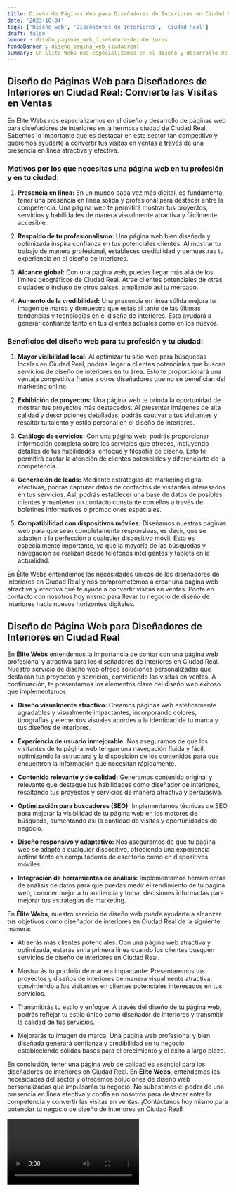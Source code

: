```yaml
---
title: Diseño de Páginas Web para Diseñadores de Interiores en Ciudad Real
date: '2023-10-04'
tags: ['Diseño web', 'Diseñadores de Interiores', 'Ciudad Real']
draft: false
banner : diseño_paginas_web_diseñadoresdeinteriores
fondoBanner : diseño_pagina_web_ciudadreal
summary: En Élite Webs nos especializamos en el diseño y desarrollo de páginas web para diseñadores de interiores en la hermosa ciudad de Ciudad Real. Sabemos lo importante que es destacar en este sector tan competitivo y queremos ayudarte a convertir tus visitas en ventas a través de una presencia en línea atractiva y efectiva.
---
```


## Diseño de Páginas Web para Diseñadores de Interiores en Ciudad Real: Convierte las Visitas en Ventas

En Élite Webs nos especializamos en el diseño y desarrollo de páginas web para diseñadores de interiores en la hermosa ciudad de Ciudad Real. Sabemos lo importante que es destacar en este sector tan competitivo y queremos ayudarte a convertir tus visitas en ventas a través de una presencia en línea atractiva y efectiva.

### Motivos por los que necesitas una página web en tu profesión y en tu ciudad:

1. **Presencia en línea:** En un mundo cada vez más digital, es fundamental tener una presencia en línea sólida y profesional para destacar entre la competencia. Una página web te permitirá mostrar tus proyectos, servicios y habilidades de manera visualmente atractiva y fácilmente accesible.

2. **Respaldo de tu profesionalismo:** Una página web bien diseñada y optimizada inspira confianza en tus potenciales clientes. Al mostrar tu trabajo de manera profesional, estableces credibilidad y demuestras tu experiencia en el diseño de interiores.

3. **Alcance global:** Con una página web, puedes llegar más allá de los límites geográficos de Ciudad Real. Atrae clientes potenciales de otras ciudades o incluso de otros países, ampliando así tu mercado.

4. **Aumento de la credibilidad:** Una presencia en línea sólida mejora tu imagen de marca y demuestra que estás al tanto de las últimas tendencias y tecnologías en el diseño de interiores. Esto ayudará a generar confianza tanto en tus clientes actuales como en los nuevos.

### Beneficios del diseño web para tu profesión y tu ciudad:

1. **Mayor visibilidad local:** Al optimizar tu sitio web para búsquedas locales en Ciudad Real, podrás llegar a clientes potenciales que buscan servicios de diseño de interiores en tu área. Esto te proporcionará una ventaja competitiva frente a otros diseñadores que no se benefician del marketing online.

2. **Exhibición de proyectos:** Una página web te brinda la oportunidad de mostrar tus proyectos más destacados. Al presentar imágenes de alta calidad y descripciones detalladas, podrás cautivar a tus visitantes y resaltar tu talento y estilo personal en el diseño de interiores.

3. **Catálogo de servicios:** Con una página web, podrás proporcionar información completa sobre los servicios que ofreces, incluyendo detalles de tus habilidades, enfoque y filosofía de diseño. Esto te permitirá captar la atención de clientes potenciales y diferenciarte de la competencia.

4. **Generación de leads:** Mediante estrategias de marketing digital efectivas, podrás capturar datos de contactos de visitantes interesados en tus servicios. Así, podrás establecer una base de datos de posibles clientes y mantener un contacto constante con ellos a través de boletines informativos o promociones especiales.

5. **Compatibilidad con dispositivos móviles:** Diseñamos nuestras páginas web para que sean completamente responsivas, es decir, que se adapten a la perfección a cualquier dispositivo móvil. Esto es especialmente importante, ya que la mayoría de las búsquedas y navegación se realizan desde teléfonos inteligentes y tablets en la actualidad.

En Élite Webs entendemos las necesidades únicas de los diseñadores de interiores en Ciudad Real y nos comprometemos a crear una página web atractiva y efectiva que te ayude a convertir visitas en ventas. Ponte en contacto con nosotros hoy mismo para llevar tu negocio de diseño de interiores hacia nuevos horizontes digitales.

<GifSeo />

<Cta />

## Diseño de Página Web para Diseñadores de Interiores en Ciudad Real

En **Élite Webs** entendemos la importancia de contar con una página web profesional y atractiva para los diseñadores de interiores en Ciudad Real. Nuestro servicio de diseño web ofrece soluciones personalizadas que destacan tus proyectos y servicios, convirtiendo las visitas en ventas. A continuación, te presentamos los elementos clave del diseño web exitoso que implementamos:

- **Diseño visualmente atractivo:** Creamos páginas web estéticamente agradables y visualmente impactantes, incorporando colores, tipografías y elementos visuales acordes a la identidad de tu marca y tus diseños de interiores.

- **Experiencia de usuario inmejorable:** Nos aseguramos de que los visitantes de tu página web tengan una navegación fluida y fácil, optimizando la estructura y la disposición de los contenidos para que encuentren la información que necesitan rápidamente.

- **Contenido relevante y de calidad:** Generamos contenido original y relevante que destaque tus habilidades como diseñador de interiores, resaltando tus proyectos y servicios de manera atractiva y persuasiva.

- **Optimización para buscadores (SEO):** Implementamos técnicas de SEO para mejorar la visibilidad de tu página web en los motores de búsqueda, aumentando así la cantidad de visitas y oportunidades de negocio.

- **Diseño responsivo y adaptativo:** Nos aseguramos de que tu página web se adapte a cualquier dispositivo, ofreciendo una experiencia óptima tanto en computadoras de escritorio como en dispositivos móviles. 

- **Integración de herramientas de análisis:** Implementamos herramientas de análisis de datos para que puedas medir el rendimiento de tu página web, conocer mejor a tu audiencia y tomar decisiones informadas para mejorar tus estrategias de marketing.

En **Élite Webs**, nuestro servicio de diseño web puede ayudarte a alcanzar tus objetivos como diseñador de interiores en Ciudad Real de la siguiente manera:

- Atraerás más clientes potenciales: Con una página web atractiva y optimizada, estarás en la primera línea cuando los clientes busquen servicios de diseño de interiores en Ciudad Real.

- Mostrarás tu portfolio de manera impactante: Presentaremos tus proyectos y diseños de interiores de manera visualmente atractiva, convirtiendo a los visitantes en clientes potenciales interesados en tus servicios.

- Transmitirás tu estilo y enfoque: A través del diseño de tu página web, podrás reflejar tu estilo único como diseñador de interiores y transmitir la calidad de tus servicios.

- Mejorarás tu imagen de marca: Una página web profesional y bien diseñada generará confianza y credibilidad en tu negocio, estableciendo sólidas bases para el crecimiento y el éxito a largo plazo.

En conclusión, tener una página web de calidad es esencial para los diseñadores de interiores en Ciudad Real. En **Élite Webs**, entendemos las necesidades del sector y ofrecemos soluciones de diseño web personalizadas que impulsarán tu negocio. No subestimes el poder de una presencia en línea efectiva y confía en nosotros para destacar entre la competencia y convertir las visitas en ventas. ¡Contáctanos hoy mismo para potenciar tu negocio de diseño de interiores en Ciudad Real!

<Video />

<CtaBot job='Diseñadores de Interiores' city='Ciudad Real'/>

<Gmaps query='Ciudad Real+españa+maps' />